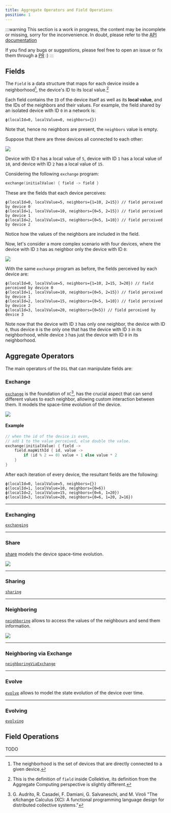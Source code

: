 ```yaml
---
title: Aggregate Operators and Field Operations
position: 1
---
```


:::warning
This section is a work in progress,
the content may be incomplete or missing,
sorry for the inconvenience.
In doubt,
please refer to the [API documentation](https://javadoc.io/doc/it.unibo.collektive/collektive-dsl/latest/index.html)

If you find any bugs or suggestions,
please feel free to open an issue or fix them through a [PR](https://github.com/Collektive/collektive/pulls) :)
:::

## Fields

The `Field` is a data structure that maps for each device inside a neighborhood[^1],
the device's ID to its local value.[^2]

Each field contains the `ID` of the device itself as well as its **local value**,
and the IDs of the neighbors and their values.
For example, the field shared by an isolated device with ID `0` in a network is:
```
ϕ(localId=0, localValue=0, neighbors={})
```
Note that, hence no neighbors are present, the `neighbors` value is empty.

Suppose that there are three devices all connected to each other:

![](/img/devices.svg)

Device with ID `0` has a local value of `5`,
device with ID `1` has a local value of `10`,
and device with ID `2` has a local value of `15`.

Considering the following `exchange` program:
```kotlin
exchange(initialValue) { field -> field }
```

These are the fields that each device perceives:
```
ϕ(localId=0, localValue=5, neighbors={1=10, 2=15}) // field perceived by device 0
ϕ(localId=1, localValue=10, neighbors={0=5, 2=15}) // field perceived by device 1
ϕ(localId=2, localValue=15, neighbors={0=5, 1=10}) // field perceived by device 2
```

Notice how the values of the neighbors are included in the field.

Now, let's consider a more complex scenario with four devices, where the device with ID `3` has as neighbor only the device with ID `0`:

![](/img/four-devices.svg)

With the same `exchange` program as before, the fields perceived by each device are:
```
ϕ(localId=0, localValue=5, neighbors={1=10, 2=15, 3=20}) // field perceived by device 0
ϕ(localId=1, localValue=10, neighbors={0=5, 2=15}) // field perceived by device 1
ϕ(localId=2, localValue=15, neighbors={0=5, 1=10}) // field perceived by device 2
ϕ(localId=3, localValue=20, neighbors={0=5}) // field perceived by device 3
```
Note now that the device with ID `3` has only one neighbor, the device with ID `0`,
thus device `0` is the only one that has the device with ID `3` in its neighborhood,
while device `3` has just the device with ID `0` in its neighborhood.

[^1]: The neighborhood is the set of devices that are directly connected to a given device.
[^2]: This is the definition of `field` inside Collektive, its definition from the Aggregate Computing perspective is slightly different.

## Aggregate Operators

The main operators of the `DSL` that can manipulate fields are:

### Exchange

[`exchange`](https://javadoc.io/doc/it.unibo.collektive/dsl/latest/dsl/it.unibo.collektive.aggregate.api/-aggregate/exchange.html)
is the foundation of `XC`[^3],
has the crucial aspect that can send different values to each neighbor,
allowing custom interaction between them.
It models the space-time evolution of the device.

![](/img/exchange.svg)

#### Example


```kotlin
// when the id of the device is even,
// add 1 to the value perceived, else double the value.
exchange(initialValue) { field ->
    field.mapWithId { id, value ->
        if (id % 2 == 0) value + 1 else value * 2
    }
}
```
After each iteration of every device, the resultant fields are the following:

```
ϕ(localId=0, localValue=5, neighbors={})
ϕ(localId=1, localValue=10, neighbors={0=6})
ϕ(localId=2, localValue=15, neighbors={0=6, 1=20})
ϕ(localId=3, localValue=20, neighbors={0=6, 1=20, 2=16})
```


[^3]: G. Audrito, R. Casadei, F. Damiani, G. Salvaneschi, and M. Viroli "The eXchange Calculus (XC): A functional programming language design for distributed collective systems."

---
### Exchanging
[`exchanging`](https://javadoc.io/doc/it.unibo.collektive/dsl/latest/dsl/it.unibo.collektive.aggregate.api/-aggregate/exchanging.html)

---

### Share
[share](https://javadoc.io/doc/it.unibo.collektive/dsl/latest/dsl/it.unibo.collektive.aggregate.api.operators/share.html)
models the device space-time evolution.


![](/img/share.svg)

---

### Sharing

[`sharing`](https://javadoc.io/doc/it.unibo.collektive/dsl/latest/dsl/it.unibo.collektive.aggregate.api.operators/sharing.html)

---

### Neighboring

[`neighboring`](https://javadoc.io/doc/it.unibo.collektive/dsl/latest/dsl/it.unibo.collektive.aggregate.api/-aggregate/neighboring.html)
allows to access the values of the neighbours and send them information.

![](/img/nbr.svg)

---

### Neighboring via Exchange

[`neighboringViaExchange`](https://javadoc.io/doc/it.unibo.collektive/dsl/latest/dsl/it.unibo.collektive.aggregate.api.operators/neighboring-via-exchange.html)

---

### Evolve

[`evolve`](https://javadoc.io/doc/it.unibo.collektive/dsl/latest/dsl/it.unibo.collektive.aggregate.api/-aggregate/evolve.html)
allows to model the state evolution of the device over time.

---

### Evolving

[`evolving`](https://javadoc.io/doc/it.unibo.collektive/dsl/latest/dsl/it.unibo.collektive.aggregate.api/-aggregate/evolving.html)


## Field Operations

TODO
